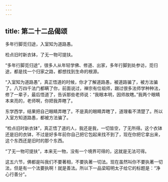 ```yaml
---
---
---
```

title: 第二十二品偈颂
---




多年行脚觅归途，入室知为道路愚。

检点旧时新衣钵，了无一物可提扶。

“多年行脚觅归途”，很多人从年轻学佛、修道、出家，多年行脚到处参访，觅归途，都是找一个归家之路，都想找到生命的根源。

“入室知为道路愚”，真正悟道的时候，你才了解道路愚，被道路骗了，被方法骗了。八万四千法门都瞒了你，前面说过，禅宗有位祖师，跟过很多法师学种种法，修了一辈子，最后悟道了，告诉那些老师说：“我眼本明，因师故瞎。”我两个眼睛本来亮的，老师啊，你把我弄瞎了。

东学西学，结果把自己眼睛弄瞎了。不是真的眼睛弄瞎了，道理看不清楚了。所以入室方知道路愚，都被方法骗了。

“检点旧时新衣钵”，真正悟了道的人，我还是我，一切皆空，了无所得。这个衣钵还是旧的衣钵，不过是好多年前你自己把它包起来找不到了，现在你把它拿出来，这个东西还是旧时的那个东西。

“了无一物可提扶”，本来无一物，没有一个境界可得的，这就是无法可得。

这五六节，佛都是叫我们不要著相，不要执著一切法。现在虽然叫你不要执著一切法，但是有一个法要执啊！就是善法。所以下一品梁昭明太子给它的标题是：“净心行善分”。